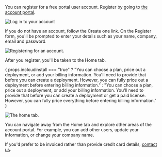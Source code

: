 
You can register for a free portal user account.
Register by going to [the account portal](https://account.fusionauth.io/).

![Log in to your account](/img/docs/get-started/download-and-install/login-screen.png)

If you do not have an account, follow the <InlineUIElement>Create one</InlineUIElement> link. On the <Breadcrumb>Register</Breadcrumb> form, you'll be prompted to enter your details such as your name, company, email and password.

![Registering for an account.](/img/docs/get-started/download-and-install/registration-first-screen.png)


After you register, you'll be taken to the <Breadcrumb>Home</Breadcrumb> tab.

{ 
props.incloudinstall === "true" ? 
"You can choose a plan, price out a deployment, or add your billing information. You'll need to provide that before you can create a deployment. However, you can fully price out a deployment before entering billing information." : 
"You can choose a plan, price out a deployment, or add your billing information. You'll need to provide that before you can create a deployment or get a paid license. However, you can fully price everything before entering billing information."
}

![The home tab.](/img/docs/get-started/download-and-install/home-tab.png)

You can navigate away from the <Breadcrumb>Home</Breadcrumb> tab and explore other areas of the account portal.
For example, you can add other users, update your information, or change your company name.

If you'd prefer to be invoiced rather than provide credit card details, [contact us](/contact).

